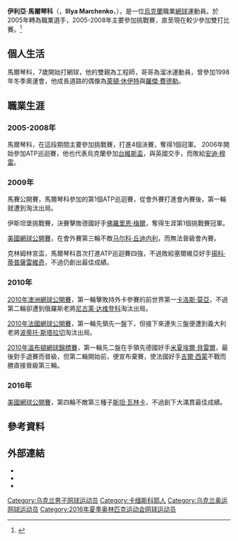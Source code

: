 {{Infobox 网球
|姓名=Illya Marchenko
|image= [[File:Open_Orleans_2013_-_62_-_Illya_Marchenko.JPG|250px]]
|国籍={{UKR}}
|生日={{birth_date_and_age|1987|9|8|mf=y}}
|出生地={{USSR}}[[第聂伯罗捷尔任斯克|第聂伯罗捷尔任斯克]]
|居住地={{UKR}}[[頓內次|頓內次]]
|身高=185
|体重=76
|持拍手=右
|反拍=雙手
|转职业年=2006年
|球拍=
|球衣=
|球鞋=
|单打最高排名=49（2016年9月26日）
|双打最高排名=268（2014年8月26日）
|现单打排名=163（2021年12月17日）
|现双打排名=748（2021年12月17日）
|单打冠军头衔=0
|双打冠军头衔=0
|职业战绩=67勝95負
|奖金=2,267,182[[美元|美元]]
|澳网最好成绩=男單第二輪（2010）
|法网最好成绩=男單第一輪（2010）
|温网最好成绩=男單第二輪（2010）
|美网最好成绩=男單第四輪（2016）
|大满贯个数=
|奥运会最好成绩=
}}
'''伊利亞·馬爾琴科'''（{{lang|uk|Ілля Марченко}}，'''Illya Marchenko'''，{{bd|1987年|9月8日}}），是一位[[烏克蘭|烏克蘭]]職業[[網球|網球]]運動員。於2005年轉為職業選手，2005-2008年主要參加挑戰賽，直至現在較少參加雙打比賽。<ref>{{Cite web |url=http://www.atpworldtour.com/Tennis/Players/Ma/I/Illya-Marchenko.aspx |title=Marchenko ATP Profile |accessdate=2010-07-16 |archive-date=2010-08-09 |archive-url=https://web.archive.org/web/20100809184633/http://www.atpworldtour.com/Tennis/Players/Ma/I/Illya-Marchenko.aspx |dead-url=no }}</ref>

== 個人生活 ==
馬爾琴科，7歲開始打網球，他的雙親為工程師，哥哥為溜冰運動員，曾參加1998年冬季奧運會，他成長道路的偶像為[[萊頓·休伊特|萊頓·休伊特]]與[[羅傑·費德勒|羅傑·費德勒]]。

== 職業生涯 ==
=== 2005-2008年 ===
馬爾琴科，在這段期間主要參加挑戰賽，打進4個決賽，奪得1個冠軍。
2006年開始參加ATP巡迴賽，他也代表烏克蘭參加[[台維斯盃|台維斯盃]]，與英國交手，而敗給[[安迪·穆雷|安迪·穆雷]]。

=== 2009年 ===
馬賽公開賽，馬爾琴科參加的第1個ATP巡迴賽，從會外賽打進會內賽後，第一輪就遭到淘汰出局。

伊斯坦堡挑戰賽，決賽擊敗德國好手[[佛羅里恩·梅爾|佛羅里恩·梅爾]]，奪得生涯第1個挑戰賽冠軍。

[[2009年美國網球公開賽|美國網球公開賽]]，在會外賽第三輪不敵[[马尔科·丘迪内利|马尔科·丘迪内利]]，而無法晉級會內賽。

克林姆林宮盃，馬爾琴科首次打進ATP巡迴賽四強，不過敗給塞爾維亞好手[[揚科·蒂普薩雷維奇|揚科·蒂普薩雷維奇]]，不過仍創出最佳成績。

=== 2010年 ===
[[2010年澳洲網球公開賽|2010年澳洲網球公開賽]]，第一輪擊敗持外卡參賽的前世界第一[[卡洛斯·莫亞|卡洛斯·莫亞]]，不過第二輪卻遭到俄羅斯老將[[尼古莱·达维登科|尼古莱·达维登科]]淘汰出局。

[[2010年法國網球公開賽|2010年法國網球公開賽]]，第一輪先領先一盤下，但接下來連失三盤便遭到義大利老將[[波蒂托·斯塔拉切|波蒂托·斯塔拉切]]淘汰出局。

[[2010年溫布頓網球錦標賽|2010年溫布頓網球錦標賽]]，第一輪先二盤在手領先德國好手[[米夏埃爾·貝雷爾|米夏埃爾·貝雷爾]]，最後對手退賽而晉級，但第二輪開始前，便宣布棄賽，使法國好手[[吉爾·西蒙|吉爾·西蒙]]不戰而勝直接晉級第三輪。

=== 2016年 ===


[[2016年美國網球公開賽|美國網球公開賽]]，第四輪不敵第三種子[[斯坦·瓦林卡|斯坦·瓦林卡]]，不過創下大滿貫最佳成績。

==參考資料==
<div class="references-small">
<references></references>
</div>

==外部連結==
* {{ATP|id=ME89}}
* {{ITF Profile|id=100046207}}
* {{DavisCupplayerlink|id=100046207}}

{{DEFAULTSORT:Marchenko, Illya}}
[[Category:乌克兰男子网球运动员|Category:乌克兰男子网球运动员]]
[[Category:卡缅斯科耶人|Category:卡缅斯科耶人]]
[[Category:乌克兰奥运网球运动员|Category:乌克兰奥运网球运动员]]
[[Category:2016年夏季奥林匹克运动会网球运动员|Category:2016年夏季奥林匹克运动会网球运动员]]